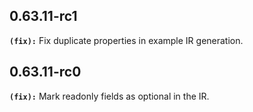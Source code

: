## 0.63.11-rc1
**`(fix):`** Fix duplicate properties in example IR generation.

## 0.63.11-rc0
**`(fix):`** Mark readonly fields as optional in the IR.


